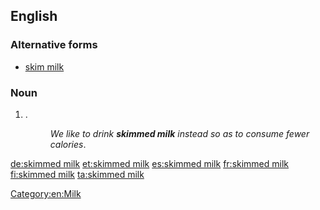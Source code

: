 ==English==

===Alternative forms===
* [[skim milk]] {{qualifier|US|Australia}}

===Noun===
{{en-noun|head=[[skimmed]] [[milk]]|-}}

# {{context|British|lang=en}} {{form of|Standard form|skim milk|lang=en}}.
#: ''We like to drink '''skimmed milk''' instead so as to consume fewer calories''.

[[Category:en:Milk]]

[[de:skimmed milk]]
[[et:skimmed milk]]
[[es:skimmed milk]]
[[fr:skimmed milk]]
[[fi:skimmed milk]]
[[ta:skimmed milk]]